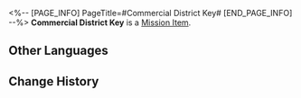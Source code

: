 <%-- [PAGE_INFO]
PageTitle=#Commercial District Key#
[END_PAGE_INFO] --%>
{{Item Infobox
|id          = 140046
|image       = Item Commercial District Key.png
|type        = Mission Item
|invCategory = Missions
|rarity      = 3
|effect      = 
|description = A key that can be used in the Rivet Town Commercial District.
}}
{{Description|''"The Fragmentum has come and everyone has fled. What Chamber of Commerce?"''}}
'''Commercial District Key''' is a [[Mission Item]].

==Other Languages==
{{Other Languages
|en   = Commercial District Key
|zhs  = 商业区钥匙
|zht  = 商業區鑰匙
|ja   = 商業区のカギ
|ko   = 상업 구역 열쇠
|es   = Llave del distrito comercial
|fr   = Clé du District commercial
|ru   = Ключ из Торгового района
|th   = กุญแจย่านการค้า
|vi   = Chìa Khóa Khu Thương Mại
|de   = Schlüssel zum Gewerbegebiet
|id   = Kunci Distrik Komersial
|pt   = Chave do Distrito Comercial
}}

==Change History==
{{Change History|2.0}}